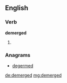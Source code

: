 ==English==

===Verb===
'''demerged'''

# {{past of|[[demerge]]}}

===Anagrams===
* [[degermed#English|degermed]]

[[de:demerged]]
[[mg:demerged]]